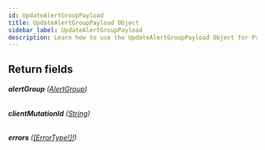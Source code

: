 ```yaml
---
id: UpdateAlertGroupPayload
title: UpdateAlertGroupPayload Object
sidebar_label: UpdateAlertGroupPayload
description: Learn how to use the UpdateAlertGroupPayload Object for Prismatic's API.
---
```


## Return fields

###### <b>alertGroup</b> ([AlertGroup](api/schema/object/AlertGroup.mdx))

###### <b>clientMutationId</b> ([String](api/schema/scalar/String.mdx))

###### <b>errors</b> ([[ErrorType!]!](api/schema/object/ErrorType.mdx))
